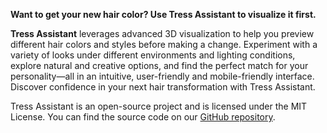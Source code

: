 **Want to get your new hair color? Use Tress Assistant to visualize it first.**

**Tress Assistant** leverages advanced 3D visualization to help you preview different hair colors and styles before making a change. 
Experiment with a variety of looks under different environments and lighting conditions, explore natural and creative options, 
and find the perfect match for your personality—all in an intuitive, user-friendly and mobile-friendly interface. 
Discover confidence in your next hair transformation with Tress Assistant.

Tress Assistant is an open-source project and is licensed under the MIT License. You can find the source code on our
[GitHub repository](https://github.com/TressAssistant/Tress-Assistant-Web).
